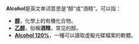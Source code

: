 {{wiktionary|alcohol}}
'''Alcohol'''是英文单词意思是“醇”或“酒精”。可以指：
* '''[[醇|醇]]'''，化學上的有機化合物。
* '''[[乙醇|乙醇]]'''，俗稱'''酒精'''，常见的醇。
* '''[[Alcohol_120%|Alcohol 120%]]'''，一種可以讀取虛擬光碟檔案的軟體。
{{disambig|Cat=非中文名称消歧义}}